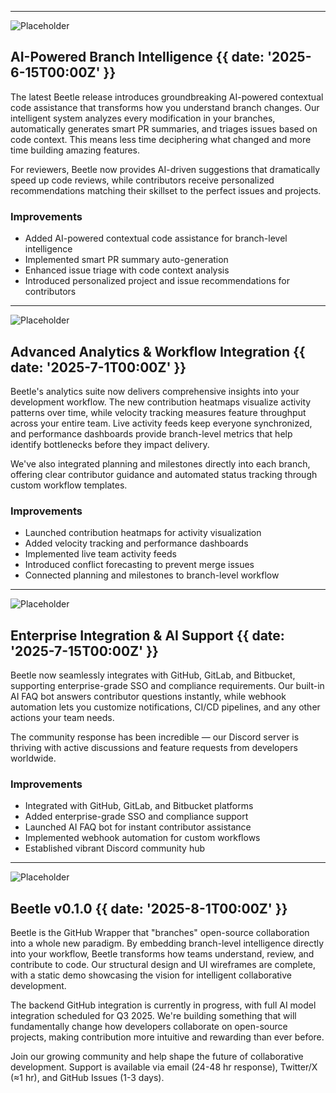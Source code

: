 

---

<Image
  src="https://plus.unsplash.com/premium_photo-1720744786864-440bb3ffd11f"
  width={600}
  height={400}
  alt="Placeholder"
/>

## AI-Powered Branch Intelligence {{ date: '2025-6-15T00:00Z' }}

The latest Beetle release introduces groundbreaking AI-powered contextual code assistance that transforms how you understand branch changes. Our intelligent system analyzes every modification in your branches, automatically generates smart PR summaries, and triages issues based on code context. This means less time deciphering what changed and more time building amazing features.

For reviewers, Beetle now provides AI-driven suggestions that dramatically speed up code reviews, while contributors receive personalized recommendations matching their skillset to the perfect issues and projects.

### <SparkleIcon /> Improvements

- Added AI-powered contextual code assistance for branch-level intelligence
- Implemented smart PR summary auto-generation
- Enhanced issue triage with code context analysis  
- Introduced personalized project and issue recommendations for contributors

---

<Image
  src="https://plus.unsplash.com/premium_photo-1720744786864-440bb3ffd11f"
  width={600}
  height={400}
  alt="Placeholder"
/>

## Advanced Analytics & Workflow Integration {{ date: '2025-7-1T00:00Z' }}

Beetle's analytics suite now delivers comprehensive insights into your development workflow. The new contribution heatmaps visualize activity patterns over time, while velocity tracking measures feature throughput across your entire team. Live activity feeds keep everyone synchronized, and performance dashboards provide branch-level metrics that help identify bottlenecks before they impact delivery.

We've also integrated planning and milestones directly into each branch, offering clear contributor guidance and automated status tracking through custom workflow templates.

### <SparkleIcon /> Improvements

- Launched contribution heatmaps for activity visualization
- Added velocity tracking and performance dashboards
- Implemented live team activity feeds
- Introduced conflict forecasting to prevent merge issues
- Connected planning and milestones to branch-level workflow

---

<Image
  src="https://plus.unsplash.com/premium_photo-1720744786864-440bb3ffd11f"
  width={600}
  height={400}
  alt="Placeholder"
/>

## Enterprise Integration & AI Support {{ date: '2025-7-15T00:00Z' }}

Beetle now seamlessly integrates with GitHub, GitLab, and Bitbucket, supporting enterprise-grade SSO and compliance requirements. Our built-in AI FAQ bot answers contributor questions instantly, while webhook automation lets you customize notifications, CI/CD pipelines, and any other actions your team needs.

The community response has been incredible — our Discord server is thriving with active discussions and feature requests from developers worldwide.

### <SparkleIcon /> Improvements

- Integrated with GitHub, GitLab, and Bitbucket platforms
- Added enterprise-grade SSO and compliance support
- Launched AI FAQ bot for instant contributor assistance
- Implemented webhook automation for custom workflows
- Established vibrant Discord community hub

---

<Image
  src="https://plus.unsplash.com/premium_photo-1720744786864-440bb3ffd11f"
  width={600}
  height={400}
  alt="Placeholder"
/>

## Beetle v0.1.0 {{  date: '2025-8-1T00:00Z' }}

Beetle is the GitHub Wrapper that "branches" open-source collaboration into a whole new paradigm. By embedding branch-level intelligence directly into your workflow, Beetle transforms how teams understand, review, and contribute to code. Our structural design and UI wireframes are complete, with a static demo showcasing the vision for intelligent collaborative development.

The backend GitHub integration is currently in progress, with full AI model integration scheduled for Q3 2025. We're building something that will fundamentally change how developers collaborate on open-source projects, making contribution more intuitive and rewarding than ever before.

Join our growing community and help shape the future of collaborative development. Support is available via email (24-48 hr response), Twitter/X (≈1 hr), and GitHub Issues (1-3 days).
